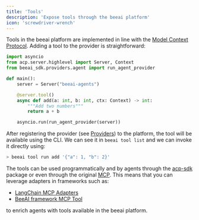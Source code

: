 ```yaml
---
title: 'Tools'
description: 'Expose tools through the beeai platform'
icon: 'screwdriver-wrench'
---
```


Tools in the beeai platform are implemented in line with the [Model Context Protocol](https://modelcontextprotocol.io/).
Adding a tool to the provider is straightforward:

```python
import asyncio
from acp.server.highlevel import Server, Context
from beeai_sdk.providers.agent import run_agent_provider

def main():
    server = Server("beeai-agents")

    @server.tool()
    async def add(a: int, b: int, ctx: Context) -> int:
        """Add two numbers"""
        return a + b

    asyncio.run(run_agent_provider(server))
```

After registering the provider (see [Providers](/cocepts/providers)) to the platform, the tool will be available using
the CLI. We can see it in `beeai tool list` and we can invoke it directly using:
```sh
> beeai tool run add '{"a": 1, "b": 2}'
```

The tools can be used programmatically and by agents through the [acp-sdk](/acp/pre-alpha/sdk) package or even
through the original [MCP](https://modelcontextprotocol.io/). This means that you can leverage adapters in frameworks
such as:
- [LangChain MCP Adapters](https://github.com/langchain-ai/langchain-mcp-adapters)
- [BeeAI framework MCP Tool](https://i-am-bee.github.io/beeai-framework/#/python/tools?id=mcp-tool)

to enrich agents with tools available in the beeai platform.
